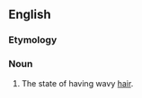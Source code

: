 ==English==

===Etymology===
{{suffix|en|cymotrichous|alt1=cymotrich(ous)|y}}

===Noun===
{{en-noun|-}}

# {{lb|en|anthropology}} The state of having wavy [[hair]].